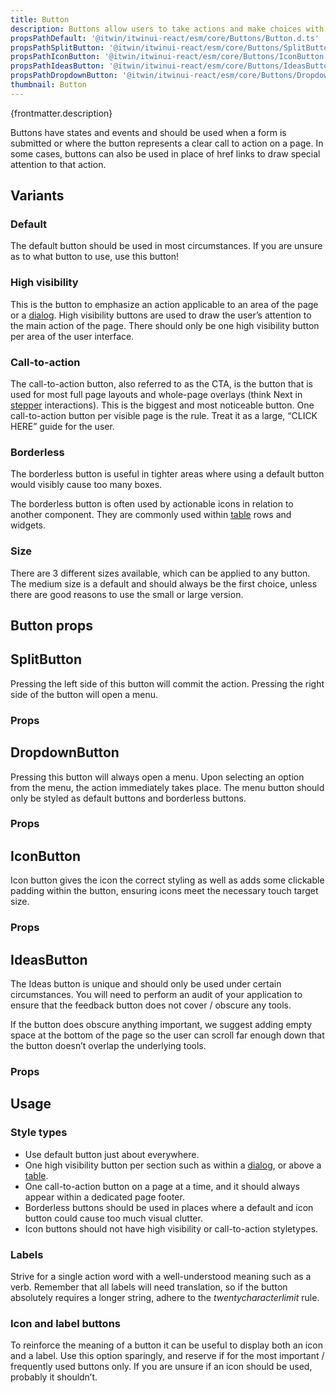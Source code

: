```yaml
---
title: Button
description: Buttons allow users to take actions and make choices with a single tap or click.
propsPathDefault: '@itwin/itwinui-react/esm/core/Buttons/Button.d.ts'
propsPathSplitButton: '@itwin/itwinui-react/esm/core/Buttons/SplitButton.d.ts'
propsPathIconButton: '@itwin/itwinui-react/esm/core/Buttons/IconButton.d.ts'
propsPathIdeasButton: '@itwin/itwinui-react/esm/core/Buttons/IdeasButton.d.ts'
propsPathDropdownButton: '@itwin/itwinui-react/esm/core/Buttons/DropdownButton.d.ts'
thumbnail: Button
---
```


<p>{frontmatter.description}</p>

<LiveExample src='Button.main.jsx'>
  <AllExamples.ButtonMainExample client:load />
</LiveExample>

Buttons have states and events and should be used when a form is submitted or where the button represents a clear call to action on a page.
In some cases, buttons can also be used in place of href links to draw special attention to that action.

## Variants

### Default

The default button should be used in most circumstances. If you are unsure as to what button to use, use this button!

<LiveExample src='Button.default.jsx'>
  <AllExamples.ButtonDefaultExample client:load />
</LiveExample>

### High visibility

This is the button to emphasize an action applicable to an area of the page or a [dialog](dialog). High visibility buttons are used to draw the user’s attention to the main action of the page.
There should only be one high visibility button per area of the user interface.

<LiveExample src='Button.highvisibility.jsx'>
  <AllExamples.ButtonHighVisibilityExample client:load />
</LiveExample>

### Call-to-action

The call-to-action button, also referred to as the CTA, is the button that is used for most full page layouts and whole-page overlays (think Next in [stepper](stepper) interactions). This is the biggest and most noticeable button.
One call-to-action button per visible page is the rule. Treat it as a large, “CLICK HERE” guide for the user.

<LiveExample src='Button.cta.jsx'>
  <AllExamples.ButtonCTAExample client:load />
</LiveExample>

### Borderless

The borderless button is useful in tighter areas where using a default button would visibly cause too many boxes.

<LiveExample src='Button.borderless.jsx'>
  <AllExamples.ButtonBorderlessExample client:load />
</LiveExample>

The borderless button is often used by actionable icons in relation to another component.
They are commonly used within [table](table) rows and widgets.

### Size

There are 3 different sizes available, which can be applied to any button. The medium size is a default and should always be the first choice, unless there are good reasons to use the small or large version.

<LiveExample src='Button.size.jsx'>
  <AllExamples.ButtonSizeExample client:load />
</LiveExample>

## Button props

<PropsTable path={frontmatter.propsPathDefault} />

## SplitButton

Pressing the left side of this button will commit the action. Pressing the right side of the button will open a menu.

<LiveExample src='SplitButton.main.jsx'>
  <AllExamples.SplitButtonMainExample client:load />
</LiveExample>

### Props

<PropsTable path={frontmatter.propsPathSplitButton} />

## DropdownButton

Pressing this button will always open a menu. Upon selecting an option from the menu, the action immediately takes place. The menu button should only be styled as default buttons and borderless buttons.

<LiveExample src='DropdownButton.main.jsx'>
  <AllExamples.DropdownButtonMainExample client:load />
</LiveExample>

### Props

<PropsTable path={frontmatter.propsPathDropdownButton} />

## IconButton

Icon button gives the icon the correct styling as well as adds some clickable padding within the button, ensuring icons meet the necessary touch target size.

<LiveExample src='IconButton.main.jsx'>
  <AllExamples.IconButtonMainExample client:load />
</LiveExample>

### Props

<PropsTable path={frontmatter.propsPathIconButton} />

## IdeasButton

The Ideas button is unique and should only be used under certain circumstances. You will need to perform an audit of your application to ensure that the feedback button does not cover / obscure any tools.

<LiveExample src='IdeasButton.main.jsx'>
  <AllExamples.IdeasButtonMainExample client:load />
</LiveExample>

If the button does obscure anything important, we suggest adding empty space at the bottom of the page so the user can scroll far enough down that the button doesn’t overlap the underlying tools.

### Props

<PropsTable path={frontmatter.propsPathIdeasButton} />

## Usage

### Style types

- Use default button just about everywhere.
- One high visibility button per section such as within a [dialog](dialog), or above a [table](table).
- One call-to-action button on a page at a time, and it should always appear within a dedicated page footer.
- Borderless buttons should be used in places where a default and icon button could cause too much visual clutter.
- Icon buttons should not have high visibility or call-to-action styletypes.

### Labels

Strive for a single action word with a well-understood meaning such as a verb. Remember that all labels will need translation, so if the button absolutely requires a longer string, adhere to the _twentycharacterlimit_ rule.

### Icon and label buttons

To reinforce the meaning of a button it can be useful to display both an icon and a label. Use this option sparingly, and reserve if for the most important / frequently used buttons only. If you are unsure if an icon should be used, probably it shouldn’t.
